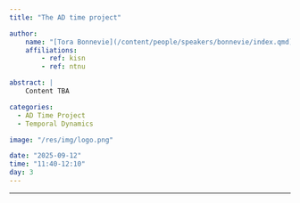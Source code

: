 ```yaml
---
title: "The AD time project"

author:
    name: "[Tora Bonnevie](/content/people/speakers/bonnevie/index.qmd)"
    affiliations:
        - ref: kisn
        - ref: ntnu

abstract: |
    Content TBA

categories:
  - AD Time Project
  - Temporal Dynamics

image: "/res/img/logo.png"

date: "2025-09-12"
time: "11:40-12:10"
day: 3
---
```


***

<!-- <object data="/res/quarto.pdf" type="application/pdf" width="100%" height="600">
</object>  -->